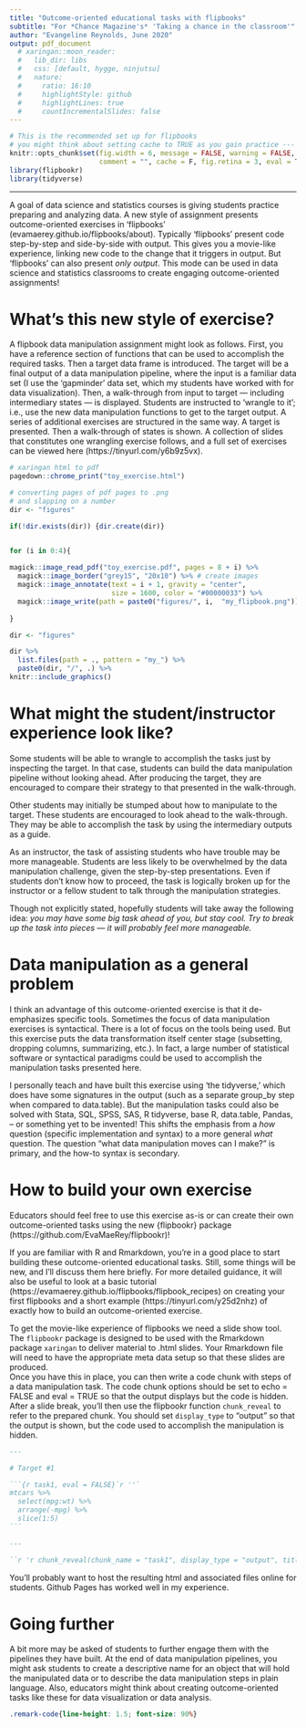 ```yaml
---
title: "Outcome-oriented educational tasks with flipbooks"
subtitle: "For *Chance Magazine's* 'Taking a chance in the classroom'"
author: "Evangeline Reynolds, June 2020"
output: pdf_document
  # xaringan::moon_reader:
  #   lib_dir: libs
  #   css: [default, hygge, ninjutsu]
  #   nature:
  #     ratio: 16:10
  #     highlightStyle: github
  #     highlightLines: true
  #     countIncrementalSlides: false
---
```





```r
# This is the recommended set up for flipbooks
# you might think about setting cache to TRUE as you gain practice --- building flipbooks from scracth can be time consuming
knitr::opts_chunk$set(fig.width = 6, message = FALSE, warning = FALSE, 
                      comment = "", cache = F, fig.retina = 3, eval = T)
library(flipbookr)
library(tidyverse)
```





---

A goal of data science and statistics courses is giving students practice preparing and analyzing data.  A new style of assignment presents outcome-oriented exercises in 'flipbooks' (evamaerey.github.io/flipbooks/about).  Typically 'flipbooks' present code step-by-step and side-by-side with output. This gives you a movie-like experience, linking new code to the change that it triggers in output.  But 'flipbooks' can also present *only output*.  This mode can be used in data science and statistics classrooms to create engaging outcome-oriented assignments!  

# What's this new style of exercise?

A flipbook data manipulation assignment might look as follows.  First, you have a reference section of functions that can be used to accomplish the required tasks. Then a target data frame is introduced.  The target will be a final output of a data manipulation pipeline, where the input is a familiar data set (I use the 'gapminder' data set, which my students have worked with for data visualization). Then, a walk-through from input to target --- including intermediary states --- is displayed.  Students are instructed to 'wrangle to it'; i.e., use the new data manipulation functions to get to the target output.  A series of additional exercises are structured in the same way. A target is presented. Then a walk-through of states is shown. A collection of slides that constitutes one wrangling exercise follows, and a full set of exercises can be viewed here (https://tinyurl.com/y6b9z5vx). 


```r
# xaringan html to pdf
pagedown::chrome_print("toy_exercise.html")

# converting pages of pdf pages to .png
# and slapping on a number
dir <- "figures"

if(!dir.exists(dir)) {dir.create(dir)}


for (i in 0:4){
  
magick::image_read_pdf("toy_exercise.pdf", pages = 8 + i) %>% 
  magick::image_border("grey15", "20x10") %>% # create images
  magick::image_annotate(text = i + 1, gravity = "center", 
                         size = 1600, color = "#00000033") %>% 
  magick::image_write(path = paste0("figures/", i,  "my_flipbook.png")) 
  
}
```

```r
dir <- "figures"

dir %>% 
  list.files(path = ., pattern = "my_") %>% 
  paste0(dir, "/", .) %>% 
knitr::include_graphics()
```


# What might the student/instructor experience look like?

Some students will be able to wrangle to accomplish the tasks just by inspecting the target.  In that case, students can build the data manipulation pipeline without looking ahead.  After producing the target, they are encouraged to compare their strategy to that presented in the walk-through.  

Other students may initially be stumped about how to manipulate to the target. These students are encouraged to look ahead to the walk-through. They may be able to accomplish the task by using the intermediary outputs as a guide.    

As an instructor, the task of assisting students who have trouble may be more manageable.  Students are less likely to be overwhelmed by the data manipulation challenge, given the step-by-step presentations.  Even if students don't know how to proceed, the task is logically broken up for the instructor or a fellow student to talk through the manipulation strategies.

Though not explicitly stated, hopefully students will take away the following idea:  *you may have some big task ahead of you, but stay cool.  Try to break up the task into pieces --- it will probably feel more manageable.*  


# Data manipulation as a general problem 

I think an advantage of this outcome-oriented exercise is that it de-emphasizes specific tools. Sometimes the focus of data manipulation exercises is syntactical. There is a lot of  focus on the tools being used.  But this exercise puts the data transformation itself center stage (subsetting, dropping columns, summarizing, etc.).  In fact, a large number of statistical software or syntactical paradigms could be used to accomplish the manipulation tasks presented here.  

I personally teach and have built this exercise using 'the tidyverse,' which does have some signatures in the output (such as a separate group_by step when compared to data.table).  But the manipulation tasks could also be solved with Stata, SQL, SPSS, SAS, R tidyverse, base R, data.table, Pandas, -- or something yet to be invented!  This shifts the emphasis from a *how* question (specific implementation and syntax) to a more general *what* question. The question "what data manipulation moves can I make?" is primary, and the how-to syntax is secondary. 

# How to build your own exercise

Educators should feel free to use this exercise as-is or can create their own outcome-oriented tasks using the new {flipbookr} package (https://github.com/EvaMaeRey/flipbookr)! 

If you are familiar with R and Rmarkdown, you're in a good place to start building these outcome-oriented educational tasks.  Still, some things will be new, and I'll discuss them here briefly.  For more detailed guidance, it will also be useful to look at a basic tutorial (https://evamaerey.github.io/flipbooks/flipbook_recipes) on creating your first flipbooks and a short example (https://tinyurl.com/y25d2nhz) of exactly how to build an outcome-oriented exercise.

To get the movie-like experience of flipbooks we need a slide show tool.  The `flipbookr` package is designed to be used with the Rmarkdown package `xaringan` to deliver material to .html slides.  Your Rmarkdown file will need to have the appropriate meta data setup so that these slides are produced.  
Once you have this in place, you can then write a code chunk with steps of a data manipulation task.  The code chunk options should be set to echo = FALSE and eval = TRUE so that the output displays but the code is hidden.  After a slide break, you'll then use the flipbookr function `chunk_reveal` to refer to the prepared chunk.  You should set `display_type` to "output" so that the output is shown, but the code used to accomplish the manipulation is hidden.

````markdown
---

# Target #1

```{r task1, eval = FALSE}`r ''`
mtcars %>% 
  select(mpg:wt) %>% 
  arrange(-mpg) %>% 
  slice(1:5)
```
````

```markdown
---

``r 'r chunk_reveal(chunk_name = "task1", display_type = "output", title = "## Walk-through #1" )'``
``` 


You'll probably want to host the resulting html and associated files online for students.  Github Pages has worked well in my experience. 

# Going further

A bit more may be asked of students to further engage them with the pipelines they have built.  At the end of data manipulation pipelines, you might ask students to create a descriptive name for an object that will hold the manipulated data or to describe the data manipulation steps in plain language. Also, educators might think about creating outcome-oriented tasks like these for data visualization or data analysis.



```css
.remark-code{line-height: 1.5; font-size: 90%}
```



<!-- Chance is a quarterly non-technical statistics magazine published jointly by the American Statistical Association and Taylor \& Francis Group. It was established in 1988, and Taylor \& Francis has published it since 2012. The magazine sponsors the blog "The Statistics Forum", which allows anyone to post their thoughts on probability and statistics. -->

<!-- https://chance.amstat.org/ -->

<!-- https://chance.amstat.org/category/columns/taking-a-chance-in-the-classroom/ -->

<!-- --- -->

<!-- CHANCE is copublished quarterly by the American Statistical Association and Taylor & Francis Group The magazine is designed for anyone who has an interest in the analysis of data, informally highlighting sound statistical practice. CHANCE is not a technical magazine, but rather a cultural record of an evolving field, intended to entertain as well as inform. -->

<!-- Since its creation in 1988, CHANCE has covered such topics as the 1990 census adjustment and the redesigned population survey, sports, the environment, DNA evidence in the courts, a variety of medical issues—even how to win on "Jeopardy." CHANCE offers a unique opportunity to reach beyond statistics professionals to a more general audience. -->

<!-- While we invite authors to submit articles in ready-to-publish form, we also encourage prospective authors to submit ideas for articles or articles that are not yet in final form, and we will try to help with their development. -->

<!-- --- -->

<!-- Writing for CHANCE -->
<!-- We prefer short manuscripts of 10 to 15 double-spaced typewritten pages. Authors are encouraged to write in a relaxed, expository style; opinion, humor, and historical comments can (and should) be intermingled to make lively reading. Additional suggestions regarding writing for CHANCE are offered under Hints for Authors. -->

<!-- Submitting Files -->
<!-- Submit material via email as a PDF document and a Microsoft Word file to the editor at the following address: -->

<!-- Amanda Plunkett -->
<!-- CHANCE Editor -->
<!-- chancemag.editor@gmail.com -->
<!-- CHANCE Style -->
<!-- Details for listing and citing references are given in the ASA Magazine Style Guide (PDF). -->
